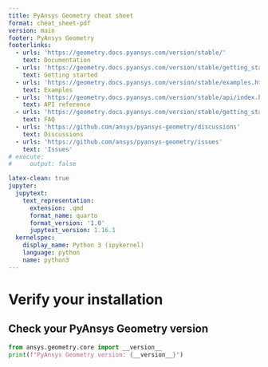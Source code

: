 ```yaml
---
title: PyAnsys Geometry cheat sheet
format: cheat_sheet-pdf
version: main
footer: PyAnsys Geometry
footerlinks:
  - urls: 'https://geometry.docs.pyansys.com/version/stable/'
    text: Documentation
  - urls: 'https://geometry.docs.pyansys.com/version/stable/getting_started/index.html'
    text: Getting started
  - urls: 'https://geometry.docs.pyansys.com/version/stable/examples.html'
    text: Examples
  - urls: 'https://geometry.docs.pyansys.com/version/stable/api/index.html'
    text: API reference
  - urls: 'https://geometry.docs.pyansys.com/version/stable/getting_started/faq.html'
    text: FAQ
  - urls: 'https://github.com/ansys/pyansys-geometry/discussions'
    text: Discussions
  - urls: 'https://github.com/ansys/pyansys-geometry/issues'
    text: 'Issues'
# execute:
#     output: false

latex-clean: true
jupyter:
  jupytext:
    text_representation:
      extension: .qmd
      format_name: quarto
      format_version: '1.0'
      jupytext_version: 1.16.1
  kernelspec:
    display_name: Python 3 (ipykernel)
    language: python
    name: python3
---
```


# Verify your installation

## Check your PyAnsys Geometry version
```python
from ansys.geometry.core import __version__
print(f"PyAnsys Geometry version: {__version__}")
```
